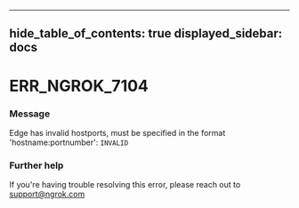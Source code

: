 

---
hide_table_of_contents: true
displayed_sidebar: docs
---


# ERR_NGROK_7104

### Message
Edge has invalid hostports, must be specified in the format 'hostname:portnumber': `INVALID`

<ErrorDetails />



### Further help
If you're having trouble resolving this error, please reach out to [support@ngrok.com](mailto:support@ngrok.com?subject=Help%20with%20ERR_NGROK_7104)

